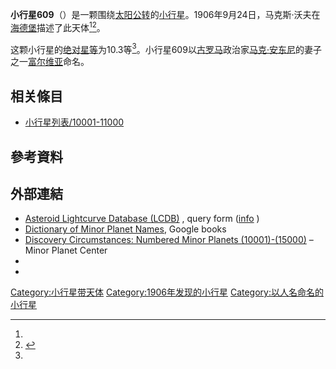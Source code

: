{{Infobox planet
 | minorplanet     = yes
 | name            = 609 Fulvia
 | background      = #D6D6D6
 | image = 
 | image_size      = 
 | caption         =
 | discovery_ref   =  <ref name="MPC-object" />
 | discoverer      = [[马克斯·沃夫|马克斯·沃夫]]
 | discovery_site  = [[海德堡|海德堡]]
 | discovered      = 1906年9月24日
 | mpc_name        = 609 Fulvia
 | alt_names       = 609 Fulvia
 | pronounced      = 
 | named_after     = <ref name="MPC-object" />
 | mp_category     = [[主帶小行星|主帶小行星]] <ref name="MPC-object" /><ref name="jpldata" />
 | orbit_ref       = <ref name="a">[http://ssd.jpl.nasa.gov/sbdb.cgi?sstr=609 609] {{Wayback|url=http://ssd.jpl.nasa.gov/sbdb.cgi?sstr=609 |date=20201206013130 }}，小行星數據庫瀏覽器（JPL Small-Body Database Browser）－[[美国国家航空航天局|美国国家航空航天局]]喷气推进实验室</ref>
 | epoch           = 2018-03-23.0（[[儒略日|JD]] 2458200.5）
 | uncertainty     = 0
 | observation_arc = 
 | aphelion = {{convert|3.215|AU|km|3|abbr=on|lk=out}}
 | perihelion      = {{convert|2.9588709|AU|km|3|abbr=on}}
 | semimajor       = 3.0871305
 | eccentricity    = 0.0415466
 | period          = 5.42[[儒略年|yr]]
 | mean_anomaly    = 285.65103[[度|°]]
 | mean_motion     = {{Deg2DMS|0.18170690|sup=ms}} / day
 | inclination     = 4.18739
 | asc_node        = 165.35038°
 | arg_peri        = 111.41500
 | mean_diameter   = 
 | rotation        = 
 | albedo          =
 | spectral_type   =
 | abs_magnitude   = 10.3<ref name="jpldata" />
}}
'''小行星609'''（{{lang-en|609 Fulvia}}）是一颗围绕[[太阳|太阳]][[公转|公转]]的[[小行星|小行星]]。1906年9月24日，马克斯·沃夫在[[海德堡|海德堡]]描述了此天体<ref name="a" /><ref>{{cite news|title=小行星列表|url=http://cfa-www.harvard.edu/iau/lists/NumberedMPs.txt|accessdate=2018-10-19|newspaper=哈佛大学|archive-date=2008-05-17|archive-url=https://web.archive.org/web/20080517010638/http://cfa-www.harvard.edu/iau/lists/NumberedMPs.txt|dead-url=no}}</ref>。

这颗小行星的[[绝对星等|绝对星等]]为10.3等<ref name="a" />。小行星609以[[古罗马|古罗马]]政治家[[马克·安东尼|马克·安东尼]]的妻子之一[[富尔维亚|富尔维亚]]命名。

== 相关條目 ==
*[[小行星列表/10001-11000|小行星列表/10001-11000]]

== 參考資料 ==
{{reflist|refs=

<ref name="jpldata">{{cite web
 |type         = 2018-01-26 last obs.
 |title        = JPL Small-Body Database Browser:609 Fulvia-609 Fulvia
 |url          = https://ssd.jpl.nasa.gov/sbdb.cgi?sstr=609
 |publisher    = [[Jet_Propulsion_Laboratory|Jet Propulsion Laboratory]]
 |accessdate   = 28 March 2018
 |archive-date = 2020-12-06
 |archive-url  = https://web.archive.org/web/20201206013130/https://ssd.jpl.nasa.gov/sbdb.cgi?sstr=609
 |dead-url     = no
}}</ref>

<ref name="MPC-object">{{cite web
  |title      = 609 Fulvia
  |work      = Minor Planet Center
  |url      = https://www.minorplanetcenter.net/db_search/show_object?object_id=609
  |accessdate      = 28 March 2018
  |archive-date      = 2016-03-03
  |archive-url      = https://web.archive.org/web/20160303172945/http://www.minorplanetcenter.net/db_search/show_object?object_id=609
  |dead-url      = no
  }}</ref>

}}

==  外部連結 ==
* [http://www.minorplanet.info/PHP/lcdbsummaryquery.php Asteroid Lightcurve Database (LCDB)] {{Wayback|url=http://www.minorplanet.info/PHP/lcdbsummaryquery.php |date=20171210173955 }}, query form ([http://www.minorplanet.info/lightcurvedatabase.html info] {{Wayback|url=http://www.minorplanet.info/lightcurvedatabase.html |date=20171216050541 }})
* [https://books.google.com/books?id=aeAg1X7afOoC&pg Dictionary of Minor Planet Names], Google books
* [http://www.minorplanetcenter.net/iau/lists/NumberedMPs010001.html Discovery Circumstances: Numbered Minor Planets (10001)-(15000)] {{Wayback|url=http://www.minorplanetcenter.net/iau/lists/NumberedMPs010001.html |date=20180612162317 }} – Minor Planet Center
* {{AstDys|609}}
* {{JPL small body}}

{{Minor Planet Number|[[小行星608|小行星608]]|[[小行星610|小行星610]]}}
{{小天体}}

[[Category:小行星带天体|Category:小行星带天体]]
[[Category:1906年发现的小行星|Category:1906年发现的小行星]]
[[Category:以人名命名的小行星|Category:以人名命名的小行星]]